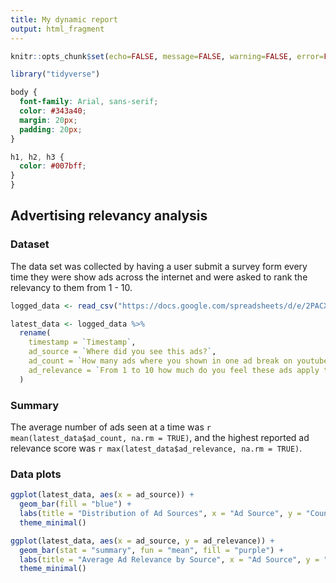 ```yaml
---
title: My dynamic report
output: html_fragment
---
```


```r
knitr::opts_chunk$set(echo=FALSE, message=FALSE, warning=FALSE, error=FALSE)

library("tidyverse")

```

```css
body {
  font-family: Arial, sans-serif;
  color: #343a40;
  margin: 20px;
  padding: 20px;
}

h1, h2, h3 {
  color: #007bff;
}
}
```

## Advertising relevancy analysis 

### Dataset

The data set was collected by having a user submit a survey form every time they were show ads across the internet and were asked to rank the relevancy to them from 1 - 10.

```r
logged_data <- read_csv("https://docs.google.com/spreadsheets/d/e/2PACX-1vQ9cO8b57Ml11LX05LU67mIwlXUV_kscApDO67cRdG0dDm01byim2WNT-48wOwFXubqqw2P9aTJHQx_/pub?gid=315106395&single=true&output=csv")

latest_data <- logged_data %>% 
  rename(
    timestamp = `Timestamp`,
    ad_source = `Where did you see this ads?`,
    ad_count = `How many ads where you shown in one ad break on youtube, on news article and on your social media feed.`,
    ad_relevance = `From 1 to 10 how much do you feel these ads apply to you?`,
  )
```

### Summary

The average number of ads seen at a time was `r mean(latest_data$ad_count, na.rm = TRUE)`, and the highest reported ad relevance score was `r max(latest_data$ad_relevance, na.rm = TRUE)`.


### Data plots

```r
ggplot(latest_data, aes(x = ad_source)) +  
  geom_bar(fill = "blue") +
  labs(title = "Distribution of Ad Sources", x = "Ad Source", y = "Count") +
  theme_minimal()

ggplot(latest_data, aes(x = ad_source, y = ad_relevance)) +  
  geom_bar(stat = "summary", fun = "mean", fill = "purple") +
  labs(title = "Average Ad Relevance by Source", x = "Ad Source", y = "Average Relevance (1-10)") +
  theme_minimal()
```
